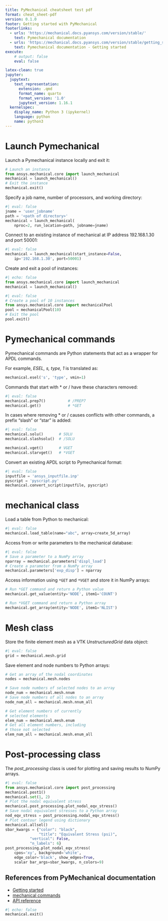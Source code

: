```yaml
---
title: PyMechanical cheatsheet test pdf
format: cheat_sheet-pdf
version: 0.1.0
footer: Getting started with PyMechanical
footerlinks:
  - urls: 'https://mechanical.docs.pyansys.com/version/stable/'
    text: Pymechanical documentation
  - urls: 'https://mechanical.docs.pyansys.com/version/stable/getting_started/index.html'
    text: Pymechanical documentation - Getting started
execute:
    # output: false
    eval: false

latex-clean: true
jupyter:
  jupytext:
    text_representation:
      extension: .qmd
      format_name: quarto
      format_version: '1.0'
      jupytext_version: 1.16.1
  kernelspec:
    display_name: Python 3 (ipykernel)
    language: python
    name: python3
---
```


# Launch Pymechanical

Launch a Pymechanical instance locally and exit it:

```python
# Launch an instance
from ansys.mechanical.core import launch_mechanical
mechanical = launch_mechanical()
# Exit the instance
mechanical.exit()
```

Specify a job name, number of processors, and working directory:

```python
#| eval: false
jname = 'user_jobname'
path = '<path of directory>'
mechanical = launch_mechanical(
	nproc=2, run_location=path, jobname=jname)
```

Connect to an existing instance of mechanical at IP address 192.168.1.30 and port 50001:

```python
#| eval: false
mechanical = launch_mechanical(start_instance=False,
    ip='192.168.1.30', port=50001)
```

Create and exit a pool of instances:

```python
#| echo: false
from ansys.mechanical.core import launch_mechanical
mechanical = launch_mechanical()
```

```python
#| eval: false
# Create a pool of 10 instances
from ansys.mechanical.core import mechanicalPool
pool = mechanicalPool(10)
# Exit the pool
pool.exit()
```

# Pymechanical commands

Pymechanical commands are Python statements that act as a wrapper for APDL commands.

For example, *ESEL, s, type, 1* is translated as:

```python
mechanical.esel('s', 'type', vmin=1)
```

Commands that start with * or / have these characters removed:

```python
#| eval: false
mechanical.prep7()	        # /PREP7
mechanical.get()	        # *GET
```

In cases where removing * or / causes conflicts with other commands, a prefix "slash" or "star" is added:

```python
#| eval: false
mechanical.solu()		# SOLU
mechanical.slashsolu()	# /SOLU

mechanical.vget()		# VGET
mechanical.starvget()	# *VGET
```

Convert an existing APDL script to Pymechanical format:

```python
#| eval: false
inputfile = 'ansys_inputfile.inp'
pyscript = 'pyscript.py'
mechanical.convert_script(inputfile, pyscript)
```

# mechanical class

Load a table from Python to mechanical:

```python
#| eval: false
mechanical.load_table(name="abc", array=create_5d_array)
```

Access from or write parameters to the mechanical database:

```python
#| eval: false
# Save a parameter to a NumPy array
nparray = mechanical.parameters['displ_load']
# Create a parameter from a NumPy array
mechanical.parameters['exp_disp'] = nparray
```

Access information using ``*GET`` and ``*VGET`` and store it in NumPy arrays:

```python
# Run *GET command and return a Python value
mechanical.get_value(entity='NODE', item1='COUNT')

# Run *VGET command and return a Python array
mechanical.get_array(entity='NODE', item1='NLIST')
```

# Mesh class
Store the finite element mesh as a VTK *UnstructuredGrid* data object:

```python
#| eval: false
grid = mechanical.mesh.grid
```

Save element and node numbers to Python arrays:

```python
# Get an array of the nodal coordinates
nodes = mechanical.mesh.nodes

# Save node numbers of selected nodes to an array
node_num = mechanical.mesh.nnum
# Save node numbers of all nodes to an array
node_num_all = mechanical.mesh.nnum_all

# Get element numbers of currently
# selected elements
elem_num = mechanical.mesh.enum
# Get all element numbers, including
# those not selected
elem_num_all = mechanical.mesh.enum_all
```

# Post-processing class
The *post_processing* class is used for plotting and saving results to NumPy arrays.

```python
#| eval: false
from ansys.mechanical.core import post_processing
mechanical.post1()
mechanical.set(1, 2)
# Plot the nodal equivalent stress
mechanical.post_processing.plot_nodal_eqv_stress()
# Save nodal equivalent stresses to a Python array
nod_eqv_stress = post_processing.nodal_eqv_stress()
# Plot contour legend using dictionary
mechanical.allsel()
sbar_kwargs = {"color": "black",
               "title": "Equivalent Stress (psi)",
	       "vertical": False,
	       "n_labels": 6}
post_processing.plot_nodal_eqv_stress(
    cpos='xy', background='white',
    edge_color='black', show_edges=True,
    scalar bar_args=sbar_kwargs, n_colors=9)
```


## References from PyMechanical documentation

- [Getting started](https://mechanical.docs.pyansys.com/version/stable/getting_started/index.html)
- [mechanical commands](https://mechanical.docs.pyansys.com/version/stable/mechanical_commands/index.html)
- [API reference](https://mechanical.docs.pyansys.com/version/stable/api/index.html)


```python
#| echo: false
mechanical.exit()
```
